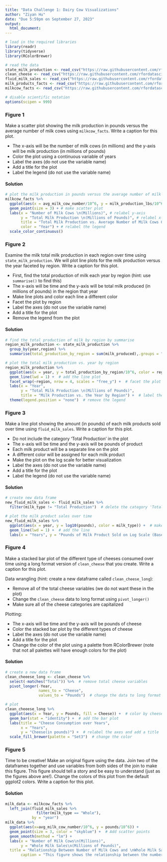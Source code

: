 ```yaml
---
title: "Data Challenge 1: Dairy Cow Visualizations"
author: "Ziyan Hu"
date: "Due 5:59pm on September 27, 2023"
output:
  html_document:
---
```


````r
# load in the required libraries 
library(readr)
library(tidyverse)
library(RColorBrewer)

# read the data
state_milk_production <- read_csv("https://raw.githubusercontent.com/rfordatascience/tidytuesday/master/data/2019/2019-01-29/state_milk_production.csv",show_col_types = FALSE)
clean_cheese <- read_csv("https://raw.githubusercontent.com/rfordatascience/tidytuesday/master/data/2019/2019-01-29/clean_cheese.csv",show_col_types = FALSE)
fluid_milk_sales <- read_csv("https://raw.githubusercontent.com/rfordatascience/tidytuesday/master/data/2019/2019-01-29/fluid_milk_sales.csv",show_col_types = FALSE)
milk_products_facts <- read_csv("https://raw.githubusercontent.com/rfordatascience/tidytuesday/master/data/2019/2019-01-29/milk_products_facts.csv",show_col_types = FALSE)
milkcow_facts <- read_csv("https://raw.githubusercontent.com/rfordatascience/tidytuesday/master/data/2019/2019-01-29/milkcow_facts.csv",show_col_types = FALSE)

# disable scientific notation
options(scipen = 999)
````

### Figure 1
Make a scatter plot showing the milk production in pounds versus the average number of milk cows using `milkcow_facts`. Write a caption for this plot.

- The x-axis will be the number of milk cows (in millions) and the y-axis will be milk production (in millions of pounds)
- Color the plot using a continuous variable of years
- Label the axes (do not use the variable name)
- Add a title for the plot
- Label the legend (do not use the variable name)


#### Solution
```r
# plot the milk production in pounds versus the average number of milk cow
milkcow_facts %>%
  ggplot(aes(x = avg_milk_cow_number/10^6, y = milk_production_lbs/10^6, color = year)) + # divide by 1 milion
  geom_point(size = 3) + # make scatter plot
  labs(x = "Number of Milk Cows \n(Millions)", # relabel y-axis
       y = "Total Milk Production \n(Millions of Pounds)", # relabel x-axis
       title = "Total Milk Production vs. Average Number of Milk Cows Over Years", # add a title
       color = "Year") + # relabel the legend
  scale_color_continuous()
```

### Figure 2
Examine the milk total milk production in each region over time using `state_milk_production`. We will plot line plots for the milk production versus the year faceted by region. Write a caption for this plot.

- First, find the total production of milk each year by region (hint: use `summarise()` to find this)
- The x-axis will be time and the y-axis will be total milk produced (in millions of pounds) in the region that year
- Make line plots and color each line a different color
- Facet the plot by region
- Label the axes (do not use the variable name)
- Add a title for the plot
- Remove the legend from the plot

#### Solution
```r
# find the total production of milk by region by summarise
region_milk_production <- state_milk_production %>%
  group_by(year,region) %>%
  summarise(total_production_by_region = sum(milk_produced),.groups = "drop") 

# plot the total milk production vs. year by region
region_milk_production %>%
  ggplot(aes(x = year, y = total_production_by_region/10^6, color = region)) +  # divide by 1 million
  geom_line(lwd = 1) +  # add the line plot
  facet_wrap(~region, nrow = 4, scales = "free_y") +  # facet the plot by region
  labs(x = "Year",
       y = "Total Milk Production \n(Millions of Pounds)",
       title = "Milk Production vs. the Year by Region") +  # label the axes and add a title
  theme(legend.position = "none")  # remove the legend

```

### Figure 3
Make a line plot showing the amount (in pounds) of each milk products sold over time using `fluid_milk_sales`. Write a caption for this plot.

- Do not include the category ‘Total Production’ in the plot
- The x-axis will be time and the y-axis will be pounds of product
- Each milk product will be a separate line on the plot
- A different color will be assigned for each milk product
- Make the plot on the log scale for better visualization
- Label the axes (do not use the variable name)
- Add a title for the plot
- Label the legend (do not use the variable name)

#### Solution
```r
# create new data frame
new_fluid_milk_sales <- fluid_milk_sales %>%
  filter(milk_type != "Total Production")  # delete the category 'Total Production'

# plot the milk product sales over time
new_fluid_milk_sales %>%
  ggplot(aes(x = year, y = log10(pounds), color = milk_type)) +  # make the plot on a log scale
  geom_line(lwd = 1) +  # add the line
  labs(x = "Years", y = "Pounds of Milk Product Sold on Log Scale (Base 10)", title = "Milk Product Sales over Years", color = "Milk Category")  # label the axes and add a title
```

### Figure 4
Make a stacked bar plot of the different type of cheeses consumed over time using a long format version of `clean_cheese` that you create. Write a caption for this plot.

Data wrangling (hint: create a new dataframe called `clean_cheese_long`):

- Remove all of the total cheese variables (we do not want these in the plot)
- Change the `clean_cheese` data to long format using `pivot_longer()`
- Make sure all of the cheese categories are capitalized

Plotting:

- The x-axis will be time and the y-axis will be pounds of cheese
- Color the stacked bar plot by the different types of cheese
- Label the axes (do not use the variable name)
- Add a title for the plot
- Change the color of the plot using a palette from RColorBrewer (note that not all palettes will have enough colors for the plot)

#### Solution
```r
# create a new data frame
clean_cheeese_long <- clean_cheese %>%
  select(-matches("Total")) %>%  # remove total cheese variables
  pivot_longer(-Year, 
               names_to = "Cheese", 
               values_to = "Pounds")  # change the data to long format

# plot
clean_cheeese_long %>%
  ggplot(aes(x = Year, y = Pounds, fill = Cheese)) +  # color by cheese
  geom_bar(stat = "identity") +  # add the bar plot
  labs(title = "Cheese Consumption over Years",
       x = "Years",
       y = "Cheese(in pounds)") +  # relabel the axes and add a title
  scale_fill_brewer(palette = "Set3")  # change the color
```

### Figure 5
Time to be creative! Make an original figure using the data. Join two of the dataframes together and use variables from both sides of the join to make this figure. This figure should tell a story and be easy to understand (just as the figures above are!). Change the colors of this plot from the default ggplot2 colors. Write a caption for this plot.

#### Solution
```r
milk_data <- milkcow_facts %>%
  left_join(fluid_milk_sales %>%
              filter(milk_type == "Whole"), 
            by = "year")
milk_data %>%
  ggplot(aes(x=avg_milk_cow_number/10^6, y = pounds/10^6)) +
  geom_point(size = 3, color = "skyblue") +  # Add scatter points
  geom_smooth(method = "lm") +
  labs(x = "Number of Milk Cows\n(Millions)",
       y = "Whole Milk Sales\n(Millions of Pounds)",
  title = "Relationship Between Number of Milk Cows and \nWhole Milk Sales Over Time",
       caption = "This figure shows the relationship between the number of milk cows in the U.S. and the total pounds of whole milk sold each year from 1975 to 2017. A linear regression line is fit to the data, showing a strong positive correlation between number of milk cows and whole milk sales. As the dairy cow population has increased over time, total whole milk sales have also steadily risen.") 

```











